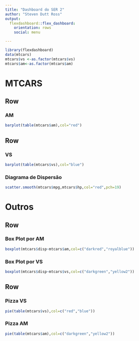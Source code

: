 ```yaml
---
title: "Dashboard do SER 2"
author: "Steven Dutt Ross"
output: 
  flexdashboard::flex_dashboard:
    orientation: rows
    social: menu

---
```


```r
library(flexdashboard)
data(mtcars)
mtcars$vs <-as.factor(mtcars$vs)
mtcars$am<-as.factor(mtcars$am)
```

MTCARS
=======================================================================

Row {data-height=650}
-----------------------------------------------------------------------

### AM

```r
barplot(table(mtcars$am),col="red")
```


Row {data-height=350}
-----------------------------------------------------------------------

### VS 

```r
barplot(table(mtcars$vs),col="blue")
```


### Diagrama de Dispersão 

```r
scatter.smooth(mtcars$mpg,mtcars$hp,col="red",pch=19)
```

Outros
=======================================================================

Row
-----------------------------------------------------------------------

### Box Plot por AM

```r
boxplot(mtcars$disp~mtcars$am,col=c("darkred","royalblue"))
```

### Box Plot por VS

```r
boxplot(mtcars$disp~mtcars$vs,col=c("darkgreen","yellow2"))
```

Row
-----------------------------------------------------------------------

### Pizza VS

```r
pie(table(mtcars$vs),col=c("red","blue"))
```

### Pizza AM

```r
pie(table(mtcars$am),col=c("darkgreen","yellow2"))
```


